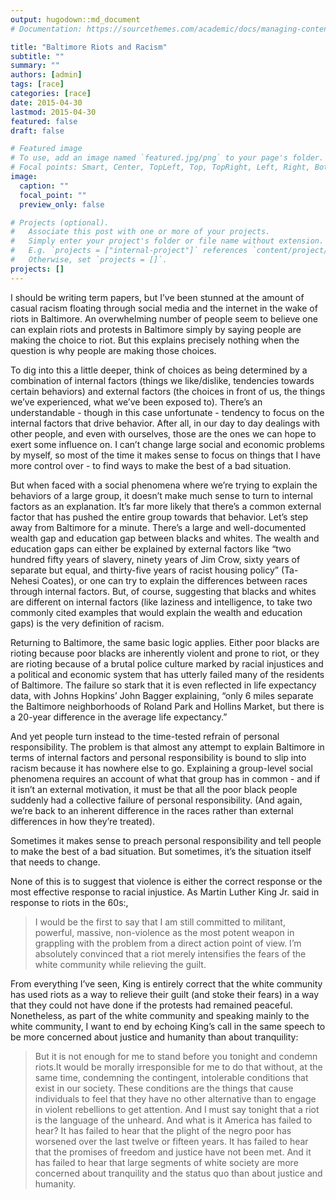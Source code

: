```yaml
---
output: hugodown::md_document
# Documentation: https://sourcethemes.com/academic/docs/managing-content/

title: "Baltimore Riots and Racism"
subtitle: ""
summary: ""
authors: [admin]
tags: [race]
categories: [race]
date: 2015-04-30
lastmod: 2015-04-30
featured: false
draft: false

# Featured image
# To use, add an image named `featured.jpg/png` to your page's folder.
# Focal points: Smart, Center, TopLeft, Top, TopRight, Left, Right, BottomLeft, Bottom, BottomRight.
image:
  caption: ""
  focal_point: ""
  preview_only: false

# Projects (optional).
#   Associate this post with one or more of your projects.
#   Simply enter your project's folder or file name without extension.
#   E.g. `projects = ["internal-project"]` references `content/project/deep-learning/index.md`.
#   Otherwise, set `projects = []`.
projects: []
---
```


I should be writing term papers, but I've been stunned at the amount of casual racism floating through social media and the internet in the wake of riots in Baltimore. An overwhelming number of people seem to believe one can explain riots and protests in Baltimore simply by saying people are making the choice to riot. But this explains precisely nothing when the question is why people are making those choices.

To dig into this a little deeper, think of choices as being determined by a combination of internal factors (things we like/dislike, tendencies towards certain behaviors) and external factors (the choices in front of us, the things we've experienced, what we've been exposed to). There's an understandable - though in this case unfortunate - tendency to focus on the internal factors that drive behavior. After all, in our day to day dealings with other people, and even with ourselves, those are the ones we can hope to exert some influence on. I can't change large social and economic problems by myself, so most of the time it makes sense to focus on things that I have more control over - to find ways to make the best of a bad situation.

But when faced with a social phenomena where we're trying to explain the behaviors of a large group, it doesn't make much sense to turn to internal factors as an explanation. It's far more likely that there's a common external factor that has pushed the entire group towards that behavior. Let's step away from Baltimore for a minute. There's a large and well-documented wealth gap and education gap between blacks and whites. The wealth and education gaps can either be explained by external factors like "two hundred fifty years of slavery, ninety years of Jim Crow, sixty years of separate but equal, and thirty-five years of racist housing policy" (Ta-Nehesi Coates), or one can try to explain the differences between races through internal factors. But, of course, suggesting that blacks and whites are different on internal factors (like laziness and intelligence, to take two commonly cited examples that would explain the wealth and education gaps) is the very definition of racism.

Returning to Baltimore, the same basic logic applies. Either poor blacks are rioting because poor blacks are inherently violent and prone to riot, or they are rioting because of a brutal police culture marked by racial injustices and a political and economic system that has utterly failed many of the residents of Baltimore. The failure so stark that it is even reflected in life expectancy data, with Johns Hopkins' John Bagger explaining, "only 6 miles separate the Baltimore neighborhoods of Roland Park and Hollins Market, but there is a 20-year difference in the average life expectancy."

And yet people turn instead to the time-tested refrain of personal responsibility. The problem is that almost any attempt to explain Baltimore in terms of internal factors and personal responsibility is bound to slip into racism because it has nowhere else to go. Explaining a group-level social phenomena requires an account of what that group has in common - and if it isn't an external motivation, it must be that all the poor black people suddenly had a collective failure of personal responsibility. (And again, we're back to an inherent difference in the races rather than external differences in how they're treated).

Sometimes it makes sense to preach personal responsibility and tell people to make the best of a bad situation. But sometimes, it's the situation itself that needs to change.

None of this is to suggest that violence is either the correct response or the most effective response to racial injustice. As Martin Luther King Jr. said in response to riots in the 60s:,

>I would be the first to say that I am still committed to militant, powerful, massive, non-violence as the most potent weapon in grappling with the problem from a direct action point of view. I'm absolutely convinced that a riot merely intensifies the fears of the white community while relieving the guilt.

From everything I've seen, King is entirely correct that the white community has used riots as a way to relieve their guilt (and stoke their fears) in a way that they could not have done if the protests had remained peaceful. Nonetheless, as part of the white community and speaking mainly to the white community, I want to end by echoing King's call in the same speech to be more concerned about justice and humanity than about tranquility:

>But it is not enough for me to stand before you tonight and condemn riots.It would be morally irresponsible for me to do that without, at the same time, condemning the contingent, intolerable conditions that exist in our society. These conditions are the things that cause individuals to feel that they have no other alternative than to engage in violent rebellions to get attention. And I must say tonight that a riot is the language of the unheard. And what is it America has failed to hear? It has failed to hear that the plight of the negro poor has worsened over the last twelve or fifteen years. It has failed to hear that the promises of freedom and justice have not been met. And it has failed to hear that large segments of white society are more concerned about tranquility and the status quo than about justice and humanity.

